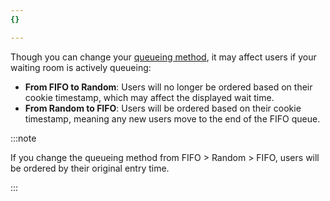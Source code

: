 ```yaml
---
{}

---
```


Though you can change your [queueing method](/waiting-room/reference/queueing-methods/), it may affect users if your waiting room is actively queueing:

* **From FIFO to Random**: Users will no longer be ordered based on their cookie timestamp, which may affect the displayed wait time.
* **From Random to FIFO**: Users will be ordered based on their cookie timestamp, meaning any new users move to the end of the FIFO queue.

:::note


If you change the queueing method from FIFO > Random > FIFO, users will be ordered by their original entry time.


:::
